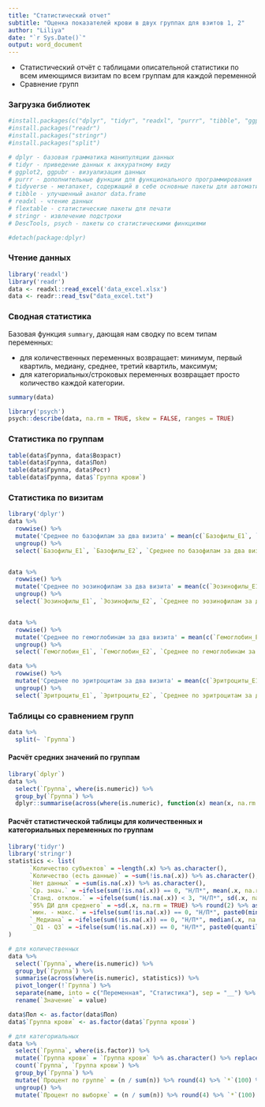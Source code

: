 ```yaml
---
title: "Статистический отчет"
subtitle: "Оценка показателей крови в двух группах для взитов 1, 2"
author: "Liliya"
date: "`r Sys.Date()`"
output: word_document
---
```


- Cтатистический отчёт с таблицами описательной статистики по всем имеющимся визитам по всем группам для каждой переменной
- Сравнение групп



### Загрузка библиотек

```r

#install.packages(c("dplyr", "tidyr", "readxl", "purrr", "tibble", "ggplot2", "ggpubr","tidyverse", "flextable"))
#install.packages("readr")
#install.packages("stringr")
#install.packages("split")

# dplyr - базовая грамматика манипуляции данных
# tidyr - приведение данных к аккуратному виду 
# ggplot2, ggpubr - визуализация данных
# purrr - дополнительные функции для функционального программирования
# tidyverse - метапакет, содержащий в себе основные пакеты для автоматизации анализа данных
# tibble - улучшенный аналог data.frame
# readxl - чтение данных
# flextable - статистические пакеты для печати
# stringr - извлечение подстроки
# DescTools, psych - пакеты со статистическими финкциями

#detach(package:dplyr)


```


### Чтение данных
```r
library('readxl')
library('readr')
data <- readxl::read_excel('data_excel.xlsx')
data <- readr::read_tsv("data_excel.txt")
```

### Сводная статистика
Базовая функция `summary`, дающая нам сводку по всем типам переменных: 

 - для количественных переменных возвращает: минимум, первый квартиль, медиану, среднее, третий квартиль, максимум;  
 - для категориальных/строковых переменных возвращает просто количество каждой категории.  
```r
summary(data)

```


```r
library('psych')
psych::describe(data, na.rm = TRUE, skew = FALSE, ranges = TRUE)
```


### Статистика по группам
```r
table(data$Группа, data$Возраст)
table(data$Группа, data$Пол)
table(data$Группа, data$Рост)
table(data$Группа, data$`Группа крови`)
```


### Статистика по визитам
```r
library('dplyr')
data %>%
  rowwise() %>%
  mutate('Среднее по базофилам за два визита' = mean(c(`Базофилы_E1`, `Базофилы_E2`))) %>%
  ungroup() %>%
  select(`Базофилы_E1`, `Базофилы_E2`, `Среднее по базофилам за два визита`)


data %>%
  rowwise() %>%
  mutate('Среднее по эозинофилам за два визита' = mean(c(`Эозинофилы_E1`, `Эозинофилы_E2`))) %>%
  ungroup() %>%
  select(`Эозинофилы_E1`, `Эозинофилы_E2`, `Среднее по эозинофилам за два визита`)


data %>%
  rowwise() %>%
  mutate('Среднее по гемоглобинам за два визита' = mean(c(`Гемоглобин_E1`, `Гемоглобин_E2`))) %>%
  ungroup() %>%
  select(`Гемоглобин_E1`, `Гемоглобин_E2`, `Среднее по гемоглобинам за два визита`)

data %>%
  rowwise() %>%
  mutate('Среднее по эритроцитам за два визита' = mean(c(`Эритроциты_E1`, `Эритроциты_E2`))) %>%
  ungroup() %>%
  select(`Эритроциты_E1`, `Эритроциты_E2`, `Среднее по эритроцитам за два визита`)

```
### Таблицы со сравнением групп

```r
data %>%
  split(~ `Группа`)
```

#### Расчёт средних значений по группам
```r
library(`dplyr`)
data %>% 
  select(`Группа`, where(is.numeric)) %>%
  group_by(`Группа`) %>%
  dplyr::summarise(across(where(is.numeric), function(x) mean(x, na.rm = TRUE)))

```
#### Расчёт статистической таблицы для количественных и категориальных переменных по группам

```r
library('tidyr')
library('stringr')
statistics <- list(
      `Количество субъектов` = ~length(.x) %>% as.character(),
      `Количество (есть данные)` = ~sum(!is.na(.x)) %>% as.character(),
      `Нет данных` = ~sum(is.na(.x)) %>% as.character(),
      `Ср. знач.` = ~ifelse(sum(!is.na(.x)) == 0, "Н/П*", mean(.x, na.rm = TRUE) %>% round(2) %>% as.character()),
      `Станд. отклон.` = ~ifelse(sum(!is.na(.x)) < 3, "Н/П*", sd(.x, na.rm = TRUE) %>% round(2) %>% as.character()),
      `95% ДИ для среднего` = ~sd(.x, na.rm = TRUE) %>% round(2) %>% as.character(),
      `мин. - макс.` = ~ifelse(sum(!is.na(.x)) == 0, "Н/П*", paste0(min(.x, na.rm = TRUE) %>% round(2), " - ", max(.x, na.rm = TRUE) %>% round(2))),
      `_Медиана` = ~ifelse(sum(!is.na(.x)) == 0, "Н/П*", median(.x, na.rm = TRUE) %>% round(2) %>% as.character()),
      `_Q1 - Q3` = ~ifelse(sum(!is.na(.x)) == 0, "Н/П*", paste0(quantile(.x, 0.25, na.rm = TRUE) %>% round(2), " - ", quantile(.x, 0.75, na.rm = TRUE) %>% round(2)))
)

# для количественных
data %>%
  select(`Группа`, where(is.numeric)) %>%
  group_by(`Группа`) %>%
  summarise(across(where(is.numeric), statistics)) %>%
  pivot_longer(!`Группа`) %>%
  separate(name, into = c("Переменная", "Статистика"), sep = "__") %>%
  rename(`Значение` = value)

data$Пол <- as.factor(data$Пол)
data$`Группа крови` <- as.factor(data$`Группа крови`)

# для категориальных
data %>%
  select(`Группа`, where(is.factor)) %>%
  mutate(`Группа крови` = `Группа крови` %>% as.character() %>% replace_na("Нет данных") %>% as.factor()) %>%
  count(`Группа`, `Группа крови`) %>%
  group_by(`Группа`) %>%
  mutate(`Процент по группе` = (n / sum(n)) %>% round(4) %>% `*`(100) %>% str_c("%")) %>%
  ungroup() %>%
  mutate(`Процент по выборке` = (n / sum(n)) %>% round(4) %>% `*`(100) %>% str_c("%"))

```


